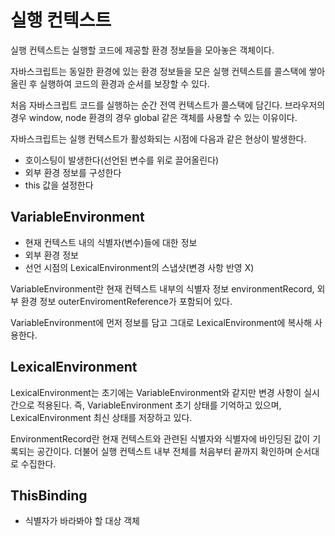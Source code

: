 # 실행 컨텍스트

실행 컨텍스트는 실행할 코드에 제공할 환경 정보들을 모아놓은 객체이다.

자바스크립트는 동일한 환경에 있는 환경 정보들을 모은 실행 컨텍스트를 콜스택에 쌓아올린 후
실행하여 코드의 환경과 순서를 보장할 수 있다.

처음 자바스크립트 코드를 실행하는 순간 전역 컨텍스트가 콜스택에 담긴다. 브라우저의 경우
window, node 환경의 경우 global 같은 객체를 사용할 수 있는 이유이다.

자바스크립트는 실행 컨텍스트가 활성화되는 시점에 다음과 같은 현상이 발생한다.

- 호이스팅이 발생한다(선언된 변수를 위로 끌어올린다)
- 외부 환경 정보를 구성한다
- this 값을 설정한다

## VariableEnvironment

- 현재 컨텍스트 내의 식별자(변수)들에 대한 정보
- 외부 환경 정보
- 선언 시점의 LexicalEnvironment의 스냅샷(변경 사항 반영 X)

VariableEnvironment란 현재 컨텍스트 내부의 식별자 정보 environmentRecord, 외부 환경 정보
outerEnviromentReference가 포함되어 있다.

VariableEnvironment에 먼저 정보를 담고 그대로 LexicalEnvironment에 복사해 사용한다.

## LexicalEnvironment

LexicalEnvironment는 초기에는 VariableEnvironment와 같지만 변경 사항이 실시간으로
적용된다. 즉, VariableEnvironment 초기 상태를 기억하고 있으며, LexicalEnvironment
최신 상태를 저장하고 있다.

EnvironmentRecord란 현재 컨텍스트와 관련된 식별자와 식별자에 바인딩된 값이 기록되는 공간이다.
더불어 실행 컨텍스트 내부 전체를 처음부터 끝까지 확인하며 순서대로 수집한다.

## ThisBinding

- 식별자가 바라봐야 할 대상 객체
